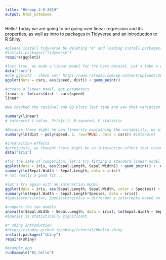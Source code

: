 ```yaml
---
title: "HGroup_2-9-2019"
output: html_notebook
---
```


Hello! Today we are going to be going over linear regression and its properties, as well as intro to packages in Tidyverse and an introduction to R Shiny
```r
#please install tidyverse by deleting "#" and loading install.packages() below
#install.packages("tidyverse")
require(ggplot2)

#last time, we made a linear model for the Cars dataset. Let's take a closer look:
data("cars")
#Use ggplot2 - check out: https://www.rstudio.com/wp-content/uploads/2015/03/ggplot2-cheatsheet.pdf
ggplot(data = cars, aes(speed, dist)) + geom_point()

#create a linear model, get parameters 
linear <- lm(cars$dist ~ cars$speed)
linear

#we checked the residual and QQ plots last time and saw that variation in stopping distance increases as car speed increases. Let's look at the parameters of our linear model

summary(linear)
# interpret t value, Pr(>|t|), R-squared, F statistic

#Because there might be non-linearity explaining the variability, we will try fitting polynomial parameters to the data
summary(lm(dist ~ poly(speed, 2, raw=TRUE), data = cars)) #interpret

```

```r
#interaction effects
#previously, we thought there might be an interaction effect that caused clustering 
data("iris")

#for the sake of comparison, let's try fitting a standard linear model
ggplot(data = iris, aes(Sepal.Length, Sepal.Width)) + geom_point() +  geom_smooth(method = "lm") 
summary(lm(Sepal.Width ~ Sepal.Length, data = iris))
# not really a good fit...
```

```r
#let's try again with an interaction model
ggplot(data = iris, aes(Sepal.Length, Sepal.Width, color = Species)) + geom_point() +  stat_smooth(method = "lm") 
summary(lm(Sepal.Width ~ Sepal.Length*Species, data = iris))
#Speciesversicolor, Speciesvirginica = different y intercepts based on Factor variable Species

#compare the two models 
anova(lm(Sepal.Width ~ Sepal.Length, data = iris), lm(Sepal.Width ~ Sepal.Length*Species, data = iris))
#species is statistically significant.
```

```r
#r shiny introduction
#http://rstudio.github.io/shiny/tutorial/#hello-shiny
install.packages("shiny")
require(shiny)

#example app
runExample("01_hello")

```